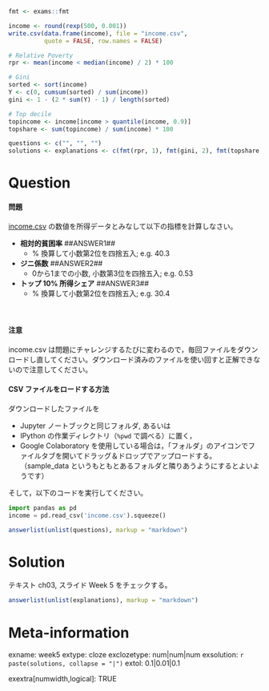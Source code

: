 ```r
fmt <- exams::fmt

income <- round(rexp(500, 0.001))
write.csv(data.frame(income), file = "income.csv", 
          quote = FALSE, row.names = FALSE)

# Relative Poverty
rpr <- mean(income < median(income) / 2) * 100

# Gini
sorted <- sort(income)
Y <- c(0, cumsum(sorted) / sum(income))
gini <- 1 - (2 * sum(Y) - 1) / length(sorted)

# Top decile
topincome <- income[income > quantile(income, 0.9)]
topshare <- sum(topincome) / sum(income) * 100

questions <- c("", "", "")
solutions <- explanations <- c(fmt(rpr, 1), fmt(gini, 2), fmt(topshare, 1))

```

Question
========


#### 問題

[income.csv](income.csv) の数値を所得データとみなして以下の指標を計算しなさい。

- **相対的貧困率** ##ANSWER1##
  - % 換算して小数第2位を四捨五入; e.g. 40.3
- **ジニ係数** ##ANSWER2##
  - 0から1までの小数, 小数第3位を四捨五入; e.g. 0.53
- **トップ 10% 所得シェア** ##ANSWER3##
  - % 換算して小数第2位を四捨五入; e.g. 30.4

　
　

#### 注意

income.csv は問題にチャレンジするたびに変わるので，毎回ファイルをダウンロードし直してください。ダウンロード済みのファイルを使い回すと正解できないので注意してください。
　
　
　

#### CSV ファイルをロードする方法

ダウンロードしたファイルを

- Jupyter ノートブックと同じフォルダ, あるいは 
- IPython の作業ディレクトリ（`%pwd` で調べる）に置く，
- Google Colaboratory を使用している場合は，「フォルダ」のアイコンでファイルタブを開いてドラッグ＆ドロップでアップロードする。（sample_data というもともとあるフォルダと隣りあうようにするとよいようです）

そして，以下のコードを実行してください。

```python
import pandas as pd
income = pd.read_csv('income.csv').squeeze()
```





```r
answerlist(unlist(questions), markup = "markdown")
```




Solution
========

テキスト ch03, スライド Week 5 をチェックする。

```r
answerlist(unlist(explanations), markup = "markdown")
```



Meta-information
================
exname: week5
extype: cloze
exclozetype: num|num|num
exsolution: `r paste(solutions, collapse = "|")`
extol: 0.1|0.01|0.1

exextra[numwidth,logical]: TRUE
